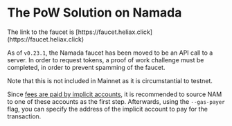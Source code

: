 
# The PoW Solution on Namada

<Callout type="info" emoji="🚰">
The link to the faucet is [https://faucet.heliax.click](https://faucet.heliax.click)
</Callout>

As of `v0.23.1`, the Namada faucet has been moved to be an API call to a server. In order to request tokens, a proof of work challenge must be completed, in order to prevent spamming of the faucet.

<Callout type="warning">
Note that this is not included in Mainnet as it is circumstantial to testnet.
</Callout>

Since [fees are paid by implicit accounts](../../users/fees.mdx), it is recommended to source NAM to one of these accounts as the first step. Afterwards, using the `--gas-payer` flag, you can specify the address of the implicit account to pay for the transaction.

